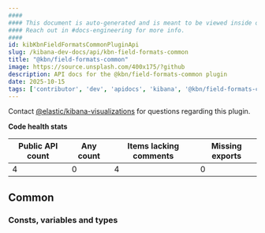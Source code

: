 ```yaml
---
####
#### This document is auto-generated and is meant to be viewed inside our experimental, new docs system.
#### Reach out in #docs-engineering for more info.
####
id: kibKbnFieldFormatsCommonPluginApi
slug: /kibana-dev-docs/api/kbn-field-formats-common
title: "@kbn/field-formats-common"
image: https://source.unsplash.com/400x175/?github
description: API docs for the @kbn/field-formats-common plugin
date: 2025-10-15
tags: ['contributor', 'dev', 'apidocs', 'kibana', '@kbn/field-formats-common']
---
```




Contact [@elastic/kibana-visualizations](https://github.com/orgs/elastic/teams/kibana-visualizations) for questions regarding this plugin.

**Code health stats**

| Public API count  | Any count | Items lacking comments | Missing exports |
|-------------------|-----------|------------------------|-----------------|
| 4 | 0 | 4 | 0 |

## Common

### Consts, variables and types
<DocDefinitionList data={kbnFieldFormatsCommonObj.common.misc}/>

